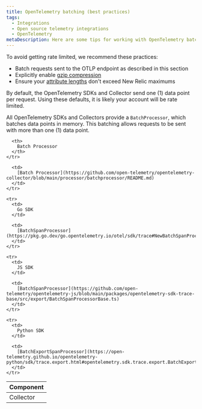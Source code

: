 ```yaml
---
title: OpenTelemetry batching (best practices)
tags:
  - Integrations
  - Open source telemetry integrations
  - OpenTelemetry
metaDescription: Here are some tips for working with OpenTelemetry batching and New Relic.
---
```


<Callout variant="caution">
  To avoid getting rate limited, we recommend these practices:

  * Batch requests sent to the OTLP endpoint as described in this section
  * Explicitly enable [gzip compression](#compression)
  * Ensure your [attribute lengths](#attribute-lengths) don't exceed New Relic maximums
</Callout>

By default, the OpenTelemetry SDKs and Collector send one (1) data point per request. Using these defaults, it is likely your account will be rate limited.

All OpenTelemetry SDKs and Collectors provide a `BatchProcessor`, which batches data points in memory. This batching allows requests to be sent with more than one (1) data point.

<table>
  <thead>
    <tr>
      <th style={{ width: "200px" }}>
        Component
      </th>

      <th>
        Batch Processor
      </th>
    </tr>
  </thead>

  <tbody>
    <tr>
      <td>
        Collector
      </td>

      <td>
        [Batch Processor](https://github.com/open-telemetry/opentelemetry-collector/blob/main/processor/batchprocessor/README.md)
      </td>
    </tr>

    <tr>
      <td>
        Go SDK
      </td>

      <td>
        [BatchSpanProcessor](https://pkg.go.dev/go.opentelemetry.io/otel/sdk/trace#NewBatchSpanProcessor)
      </td>
    </tr>

    <tr>
      <td>
        JS SDK
      </td>

      <td>
        [BatchSpanProcessor](https://github.com/open-telemetry/opentelemetry-js/blob/main/packages/opentelemetry-sdk-trace-base/src/export/BatchSpanProcessorBase.ts)
      </td>
    </tr>

    <tr>
      <td>
        Python SDK
      </td>

      <td>
        [BatchExportSpanProcessor](https://open-telemetry.github.io/opentelemetry-python/sdk/trace.export.html#opentelemetry.sdk.trace.export.BatchExportSpanProcessor)
      </td>
    </tr>
  </tbody>
</table>